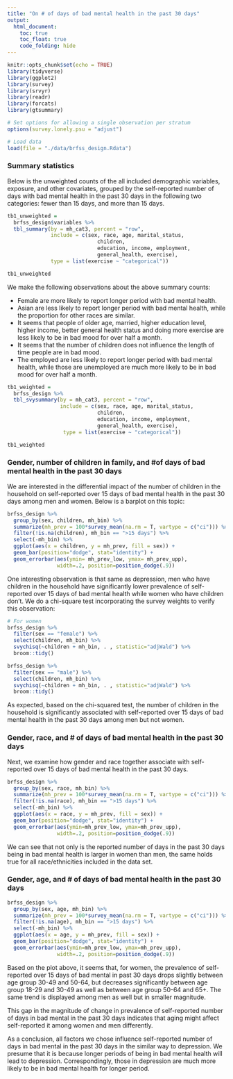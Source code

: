 ```yaml
---
title: "On # of days of bad mental health in the past 30 days"
output: 
  html_document:
    toc: true
    toc_float: true
    code_folding: hide
---
```


```r
knitr::opts_chunk$set(echo = TRUE)
library(tidyverse)
library(ggplot2)
library(survey)
library(srvyr)
library(readr)
library(forcats)
library(gtsummary)

# Set options for allowing a single observation per stratum 
options(survey.lonely.psu = "adjust")
```

```r
# Load data
load(file = "./data/brfss_design.Rdata")
```

### Summary statistics

Below is the unweighted counts of the all included demographic variables, exposure, and other covariates, grouped by the self-reported number of days with bad mental health in the past 30 days in the following two categories: fewer than 15 days, and more than 15 days. 

```r
tb1_unweighted =
  brfss_design$variables %>%
  tbl_summary(by = mh_cat3, percent = "row", 
              include = c(sex, race, age, marital_status,
                             children,
                             education, income, employment,
                             general_health, exercise),
              type = list(exercise ~ "categorical"))

tb1_unweighted
```

We make the following observations about the above summary counts:

* Female are more likely to report longer period with bad mental health.
* Asian are less likely to report longer period with bad mental health, while the proportion for other races are similar.
* It seems that people of older age, married, higher education level, higher income, better general health status and doing more exercise are less likely to be in bad mood for over half a month.
* It seems that the number of children does not influence the length of time people are in bad mood.
* The employed  are less likely to report longer period with bad mental health, while those are unemployed are much more likely to be in bad mood for over half a month.


```r
tb1_weighted =
  brfss_design %>%
  tbl_svysummary(by = mh_cat3, percent = "row", 
                 include = c(sex, race, age, marital_status,
                             children,
                             education, income, employment,
                             general_health, exercise),
                  type = list(exercise ~ "categorical"))

tb1_weighted
```


### Gender, number of children in family, and #of days of bad mental health in the past 30 days

We are interested in the differential impact of the number of children in the household on self-reported over 15 days of bad mental health in the past 30 days among men and women. Below is a barplot on this topic:

```r
brfss_design %>%
  group_by(sex, children, mh_bin) %>%
  summarize(mh_prev = 100*survey_mean(na.rm = T, vartype = c("ci"))) %>%
  filter(!is.na(children), mh_bin == ">15 days") %>%
  select(-mh_bin) %>%
  ggplot(aes(x = children, y = mh_prev, fill = sex)) +
  geom_bar(position="dodge", stat="identity") +
  geom_errorbar(aes(ymin= mh_prev_low, ymax= mh_prev_upp), 
                width=.2, position=position_dodge(.9))
```

One interesting observation is that same as depression, men who have children in the household have significantly lower prevalence of self-reported over 15 days of bad mental health while women who have children don't. We do a chi-square test incorporating the survey weights to verify this observation:

```r
# For women
brfss_design %>%
  filter(sex == "female") %>% 
  select(children, mh_bin) %>% 
  svychisq(~children + mh_bin, . , statistic="adjWald") %>% 
  broom::tidy()

brfss_design %>%
  filter(sex == "male") %>% 
  select(children, mh_bin) %>% 
  svychisq(~children + mh_bin, . , statistic="adjWald") %>% 
  broom::tidy()
```

As expected, based on the chi-squared test, the number of children in the household is significantly associated with self-reported over 15 days of bad mental health in the past 30 days among men but not women. 

### Gender, race, and # of days of bad mental health in the past 30 days
Next, we examine how gender and race together associate with self-reported over 15 days of bad mental health in the past 30 days.

```r
brfss_design %>%
  group_by(sex, race, mh_bin) %>%
  summarize(mh_prev = 100*survey_mean(na.rm = T, vartype = c("ci"))) %>%
  filter(!is.na(race), mh_bin == ">15 days") %>%
  select(-mh_bin) %>%
  ggplot(aes(x = race, y = mh_prev, fill = sex)) +
  geom_bar(position="dodge", stat="identity") +
  geom_errorbar(aes(ymin=mh_prev_low, ymax=mh_prev_upp), 
                width=.2, position=position_dodge(.9))
```

We can see that not only is the reported number of days in the past 30 days being in bad mental health is larger in women than men, the same holds true for all race/ethnicities included in the data set.

### Gender, age, and # of days of bad mental health in the past 30 days

```r
brfss_design %>%
  group_by(sex, age, mh_bin) %>%
  summarize(mh_prev = 100*survey_mean(na.rm = T, vartype = c("ci"))) %>%
  filter(!is.na(age), mh_bin == ">15 days") %>%
  select(-mh_bin) %>%
  ggplot(aes(x = age, y = mh_prev, fill = sex)) +
  geom_bar(position="dodge", stat="identity") +
  geom_errorbar(aes(ymin=mh_prev_low, ymax=mh_prev_upp), 
                width=.2, position=position_dodge(.9))
```

Based on the plot above, it seems that, for women, the prevalence of self-reported over 15 days of bad mental in past 30 days drops slightly between age group 30-49 and 50-64, but decreases significantly between age group 18-29 and 30-49 as well as between age group 50-64 and 65+. The same trend is displayed among men as well but in smaller magnitude.  

This gap in the magnitude of change in prevalence of self-reported number of days in bad mental in the past 30 days indicates that aging might affect self-reported it among women and men differently. 

As a conclusion, all factors we chose influence self-reported number of days in bad mental in the past 30 days in the similar way to depression. We presume that it is because longer periods of being in bad mental health will lead to depression. Correspondingly, those in depression are much more likely to be in bad mental health for longer period.
